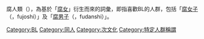 腐人類（{{lang|ja|腐人間，ふにんげん}}），為基於「[[腐女|腐女]]」衍生而來的詞彙，即指喜歡BL的人群，包括「[[腐女子|腐女子]]（{{lang|ja|ふじょし}}，fujoshi）」及「[[腐男子|腐男子]]（{{lang|ja|ふだんし}}，fudanshi）」。

{{reflist}}
[[Category:BL|Category:BL]]
[[Category:同人|Category:同人]]
[[Category:次文化|Category:次文化]]
[[Category:特定人群稱謂|Category:特定人群稱謂]]